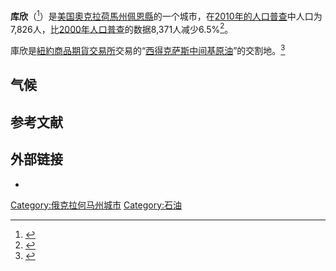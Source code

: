 {{Infobox settlement
|official_name    =库欣
|settlement_type          = [[城市|城市]]
|nickname                 = "Pipeline Crossroads of the World"
|motto                    = "Personal Connections.  Global Impact."

<!-- Images -->
|image_skyline            = Cushing pipeline crossroads sign.jpg
|imagesize                = 
|image_caption            = Pipeline Crossroads of the World monument, 2006
|image_flag               = 
|image_seal               = 

<!-- Maps -->
|image_map                = OKMap-doton-Cushing.PNG
|mapsize                  = 250px
|map_caption              = 库欣在俄克拉何马州的位置
|image_map1               = 
|mapsize1                 = 
|map_caption1             = 

<!-- Location -->
|subdivision_type         = 国家
|subdivision_name         = [[美国|美国]]
|subdivision_type1        = [[美國行政區劃|州]]
|subdivision_name1        = [[奧克拉荷馬州|奧克拉荷馬州]]
|subdivision_type2        = [[俄克拉何马州行政区划|县]]
|subdivision_name2        = [[佩恩縣_(奧克拉荷馬州)|佩恩縣]]

<!-- Government -->
|government_footnotes     = 
|government_type          = 
|leader_title             = 
|leader_name              = 
|leader_title1            = 
|leader_name1             = 
|established_title        = 
|established_date         = 

<!-- Area -->
|unit_pref  =  Imperial
|area_footnotes           = 
|area_total_km2           = 19.8
|area_land_km2            = 19.8
|area_water_km2           = 0.0
|area_total_sq_mi         = 7.6
|area_land_sq_mi          = 7.6
|area_water_sq_mi         = 0.0

<!-- Population -->
|population_as_of         = [[2010年美國人口普查|2010年]]
|population_footnotes     = 
|population_total         = 7826
|population_density_km2   = 423.2
|population_density_sq_mi = 1096.1

<!-- General information -->
|timezone                 = [[北美中部时区|北美中部 (CST)]]
|utc_offset               = -6
|timezone_DST             = CDT
|utc_offset_DST           = -5
|elevation_footnotes      = 
|elevation_m              = 285
|elevation_ft             = 935
|coordinates = {{coord|35|58|57|N|96|45|51|W|region:US-OK_type:city_source:GNIS|display=inline,title}}

<!-- Area/postal codes & others -->
|postal_code_type         = [[美國郵區編號|郵區編號]]
|postal_code              = 74023
|area_code                = [[area_codes_539_and_918|539/918]]
|blank_name               = [[聯邦資料處理標準|FIPS代码]]
|blank_info               = 40-18850{{GR|2}}
|blank1_name              = [[地名信息系统|GNIS]]特征ID
|blank1_info              = 1091897{{GR|3}}
|website                  = 
|footnotes                = 
}}
'''库欣'''（{{lang-en|Cushing}}<ref>{{Cite web
| title = AISRI Dictionary Database Search--prototype version. "River", Southband Pawnee
| work = American Indian Studies Research Institute
| accessdate = 2012-05-26
| url = http://zia.aisri.indiana.edu/~dictsearch/cgi-bin/testengltoxsrchNP.pl?host=zia&pass=&hasfont=0&srchlang=English&srchstring=okla&database=skiri&srchtype=AND&sortlang=English&sndformat=ra&maxhits=200&find=Run_Search
| archive-date = 2014-05-29
| archive-url = https://web.archive.org/web/20140529222759/http://zia.aisri.indiana.edu/~dictsearch/cgi-bin/testengltoxsrchNP.pl?host=zia&pass=&hasfont=0&srchlang=English&srchstring=okla&database=skiri&srchtype=AND&sortlang=English&sndformat=ra&maxhits=200&find=Run_Search
| dead-url = no
}}</ref>）是[[美国|美国]][[奧克拉荷馬州|奧克拉荷馬州]][[佩恩縣_(奧克拉荷馬州)|佩恩縣]]的一个城市，在[[2010年美國人口普查|2010年的人口普查]]中人口为7,826人，比[[2000年美国人口普查|2000年人口普查]]的数据8,371人减少6.5%<ref>{{Cite web |url=http://censusviewer.com/city/OK/Cushing |title=CensusViewer:Population of the City of Cushing, Oklahoma |accessdate=2014-05-29 |archive-date=2013-06-15 |archive-url=https://web.archive.org/web/20130615154241/http://censusviewer.com/city/OK/Cushing |dead-url=no }}</ref>。

庫欣是[[紐約商品期貨交易所|紐約商品期貨交易所]]交易的“[[西得克萨斯中间基原油|西得克萨斯中间基原油]]”的交割地。<ref>{{Cite news |url=https://news.sina.com.cn/c/2020-04-21/doc-iirczymi7608952.shtml |title=纽约原油期货价格大跌 对国内市场有何影响？ |date=2020-04-21}}</ref>

==气候==
<!--Infobox begins-->{{Weather box |imperial first = Y|location = 俄克拉何马州库欣
|single line = Y
|Jan record high F = 81
|Feb record high F = 83
|Mar record high F = 92
|Apr record high F = 101
|May record high F = 100
|Jun record high F = 108
|Jul record high F = 117
|Aug record high F = 112
|Sep record high F = 110
|Oct record high F = 99
|Nov record high F = 85
|Dec record high F = 82
|year record high F= 117
|Jan high F = 48
|Feb high F = 54
|Mar high F = 61
|Apr high F = 73
|May high F = 80
|Jun high F = 89
|Jul high F = 94
|Aug high F = 95
|Sep high F = 88
|Oct high F = 76
|Nov high F = 62
|Dec high F = 52
|year high F=
|Jan low F = 25
|Feb low F = 30
|Mar low F = 36
|Apr low F = 49
|May low F = 59
|Jun low F = 67
|Jul low F = 71
|Aug low F = 70
|Sep low F = 61
|Oct low F = 51
|Nov low F = 37
|Dec low F = 29
|year low F=
|Jan record low F = −11
|Feb record low F = 3
|Mar record low F = −2
|Apr record low F = 23
|May record low F = 32
|Jun record low F = 45
|Jul record low F = 55
|Aug record low F = 51
|Sep record low F = 35
|Oct record low F = 24
|Nov record low F = 10
|Dec record low F = −1
|year record low F= −11
|Jan precipitation inch = 1.3
|Feb precipitation inch = 1.6
|Mar precipitation inch = 2.1
|Apr precipitation inch = 3.5
|May precipitation inch = 5.8
|Jun precipitation inch = 5.1
|Jul precipitation inch = 4.3
|Aug precipitation inch = 2.7
|Sep precipitation inch = 3.7
|Oct precipitation inch = 3
|Nov precipitation inch = 1.6
|Dec precipitation inch = 1.3
|year precipitation inch= 35.8
|Jan snow inch = 3.6
|Feb snow inch = 2.1
|Mar snow inch = 1.3
|Apr snow inch = 0.1
|May snow inch = 
|Jun snow inch = 
|Jul snow inch = 
|Aug snow inch = 
|Sep snow inch = 
|Oct snow inch = 
|Nov snow inch = 0.3
|Dec snow inch = 1.4
|year snow inch= 8.8
<!--Average daily % humidity-->
|Jan humidity= 70
|Feb humidity= 68
|Mar humidity= 63
|Apr humidity= 62
|May humidity= 70
|Jun humidity= 69
|Jul humidity= 66
|Aug humidity= 64
|Sep humidity= 63
|Oct humidity= 63
|Nov humidity= 61
|Dec humidity= 66
|year humidity= 65
<!--Average number of rainy days-->
|unit rain days= <!--If entering the average number of days, then the unit requirement should be used, because this varies between countries. Eg. 0.1 in, 0.01 in.-->
|Jan rain days= 3.3
|Feb rain days= 3.9
|Mar rain days= 5
|Apr rain days= 6.5
|May rain days= 7.4
|Jun rain days= 7.8
|Jul rain days= 7.1
|Aug rain days= 5.2
|Sep rain days= 5.9
|Oct rain days= 5
|Nov rain days= 3.1
|Dec rain days= 3.3
|year rain days= 63.5

|source 1 = weather.com
|source 2 = Weatherbase.com <ref>{{cite web | url = http://www.weatherbase.com/weather/weatherall.php3?s=937&refer= | title = Historical Weather for Cushing, Oklahoma, United States | accessdate = 2014-05-29 | archive-date = 2014-05-29 | archive-url = https://web.archive.org/web/20140529225932/http://www.weatherbase.com/weather/weatherall.php3?s=937&refer= | dead-url = no }}</ref>
|date=October 2010}}

==参考文献==
{{Reflist}}

==外部链接==
{{Commons category|Cushing, Oklahoma}}
* {{Official website}}

[[Category:俄克拉何马州城市|Category:俄克拉何马州城市]]
[[Category:石油|Category:石油]]